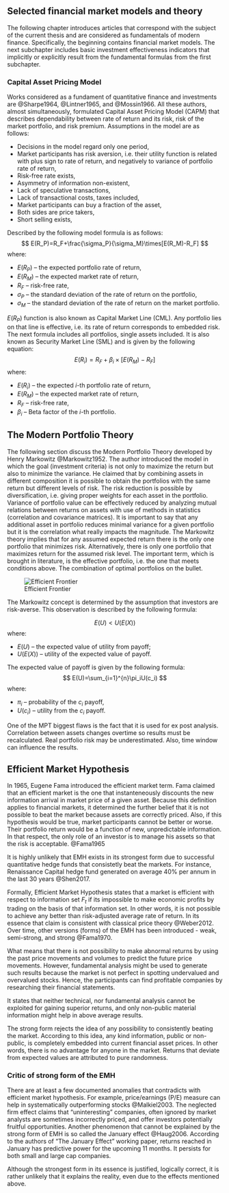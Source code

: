 



## Selected financial market models and theory

The following chapter introduces articles that correspond with the subject of the current thesis and are considered as fundamentals of modern finance.
Specifically, the beginning contains financial market models. The next subchapter includes basic investment effectiveness indicators that implicitly or explicitly result from the fundamental formulas from the first subchapter.

### Capital Asset Pricing Model

Works considered as a fundament of quantitative finance and investments are @Sharpe1964, @Lintner1965, and @Mossin1966. All these authors, almost simultaneously, formulated Capital Asset Pricing Model (CAPM) that describes dependability between rate of return and its risk, risk of the market portfolio, and risk premium.
Assumptions in the model are as follows:

* Decisions in the model regard only one period,
* Market participants has risk aversion, i.e. their utility function is related with plus sign to rate of return, and negatively to variance of portfolio rate of return,
* Risk-free rate exists,
* Asymmetry of information non-existent,
* Lack of speculative transactions,
* Lack of transactional costs, taxes included,
* Market participants can buy a fraction of the asset,
* Both sides are price takers,
* Short selling exists,

Described by the following model formula is as follows:
$$
E(R_P)=R_F+\frac{\sigma_P}{\sigma_M}\times[E(R_M)-R_F]
$$
where:

* $E(R_P)$ -- the expected portfolio rate of return,
* $E(R_M)$ -- the expected market rate of return,
* $R_F$ -- risk-free rate,
* $\sigma_P$ -- the standard deviation of the rate of return on the portfolio,
* $\sigma_M$ -- the standard deviation of the rate of return on the market portfolio.

$E(R_P)$ function is also known as Capital Market Line (CML). Any portfolio lies on that line is effective, i.e. its rate of return corresponds to embedded risk.
The next formula includes all portfolios, single assets included. It is also known as Security Market Line (SML) and is given by the following equation:
$$ \label{eq:erl}
E(R_i)=R_F+\beta_i\times[E(R_M)-R_F]
$$
where:

* $E(R_i)$ -- the expected $i$-th portfolio rate of return,
* $E(R_M)$ -- the expected market rate of return,
* $R_F$ -- risk-free rate,
* $\beta_i$ -- Beta factor of the $i$-th portfolio.


## The Modern Portfolio Theory
The following section discuss the Modern Portfolio Theory developed by Henry Markowitz @Markowitz1952. The author introduced the model in which the goal
(investment criteria) is
not only to maximize the return but also to minimize the variance. He claimed that by combining assets in different composition it is possible to obtain the
portfolios with the same return but different levels of risk. The risk reduction is possible by diversification, i.e. giving proper weights for each asset
in the portfolio. Variance of portfolio value can be effectively reduced by analyzing mutual relations between returns on assets with use of methods in statistics
(correlation and covariance matrices). It is important to say that any additional asset in portfolio reduces minimal variance for a given portfolio
but it is the correlation what really impacts the magnitude.
The Markowitz theory implies that for any assumed expected return there is the only one portfolio that minimizes risk. Alternatively, there is only one portfolio
that maximizes return for the assumed risk level. The important term, which is brought in literature, is the effective portfolio, i.e. the one that meets conditions
above.
The combination of optimal portfolios on the bullet.

![Efficient Frontier](../img/markowitz_frontier.jpg)

The Markowitz concept is determined by the assumption that investors are risk-averse. This observation is described by the following formula:

$$
E(U)<U(E(X))
$$
where:

* $E(U)$ -- the expected value of utility from payoff;
* $U(E(X))$ -- utility of the expected value of payoff.

The expected value of payoff is given by the following formula:
$$
E(U)=\sum_{i=1}^{n}\pi_iU(c_i)
$$
where:

* $\pi_i$ -- probability of the $c_i$ payoff,
* $U(c_i)$ -- utility from the $c_i$ payoff.

One of the MPT biggest flaws is the fact that it is used for ex post analysis. Correlation between assets changes overtime so results must be recalculated. Real portfolio risk may be underestimated. Also, time window can influence the results.

## Efficient Market Hypothesis

In 1965, Eugene Fama introduced the efficient market term. Fama claimed that an efficient market is the one that instanteneously discounts the new information arrival in market price of a given asset. Because this definition applies to financial markets, it determined the further belief that it is not possible to beat the market because assets are correctly priced. Also, if this hypothesis would be true, market participants cannot be better or worse. Their portfolio return would be a function of new, unpredictable information. In that respect, the only role of an investor is to manage his assets so that the risk is acceptable. @Fama1965

It is highly unlikely that EMH exists in its strongest form due to successful quantitative hedge funds that consistetly beat the markets. For instance, Renaissance Capital hedge fund generated on average 40% per annum in the last 30 years @Shen2017.

Formally, Efficient Market Hypothesis states that a market is efficient with respect to information set $F_t$ if its impossible to make economic profits by trading on the basis of that information set. In other words, it is not possible to achieve any better than risk-adjusted average rate of return. In its essence that claim is consistent with classical price theory @Weber2012. Over time, other versions (forms) of the EMH has been introduced - weak, semi-strong, and strong @Fama1970.

\theoremstyle{definition}
\begin{definition}{Weak Form of the EMH}
$F_t$ represents only the information contained in the past price history of the market as of time $t$
\end{definition}

What means that there is not possibility to make abnormal returns by using the past price movements and volumes to predict the future price movements. However, fundamental analysis might be used to generate such results because the market is not perfect in spotting undervalued and overvalued stocks. Hence, the participants can find profitable companies by researching their financial statements.

\theoremstyle{definition}
\begin{definition}{Semi-Strong Form of the EMH}
$F_t$ represents all information publicly available at time $t$
\end{definition}

It states that neither technical, nor fundamental analysis cannot be exploited for gaining superior returns, and only non-public material information might help in above average results.

\theoremstyle{definition}
\begin{definition}{Strong Form of the EMH}
$F_t$ represents all information (public and private) known to anyone at time t.
\end{definition}

The strong form rejects the idea of any possibility to consistently beating the market. According to this idea, any kind information, public or non-public, is completely embedded into current financial asset prices. In other words, there is no advantage for anyone in the market. Returns that deviate from expected values are attributed to pure randomness.

### Critic of strong form of the EMH

There are at least a few documented anomalies that contradicts with efficient market hypothesis. For example, price/earnings (P/E) measure can help in systematically outperforming stocks @Malkiel2003.
The neglected firm effect claims that "uninteresting" companies, often ignored by market analysts are sometimes incorrectly priced, and offer investors potentially fruitful opportunities. Another phenomenon that cannot be explained by the strong form of EMH is so called the January effect @Haug2006.  According to the authors of "The January Effect" working paper, returns reached in January has predictive power for the upcoming 11 months. It persists for both small and large cap companies.

Although the strongest form in its essence is justified, logically correct, it is rather unlikely that it explains the reality, even due to the effects mentioned above.
